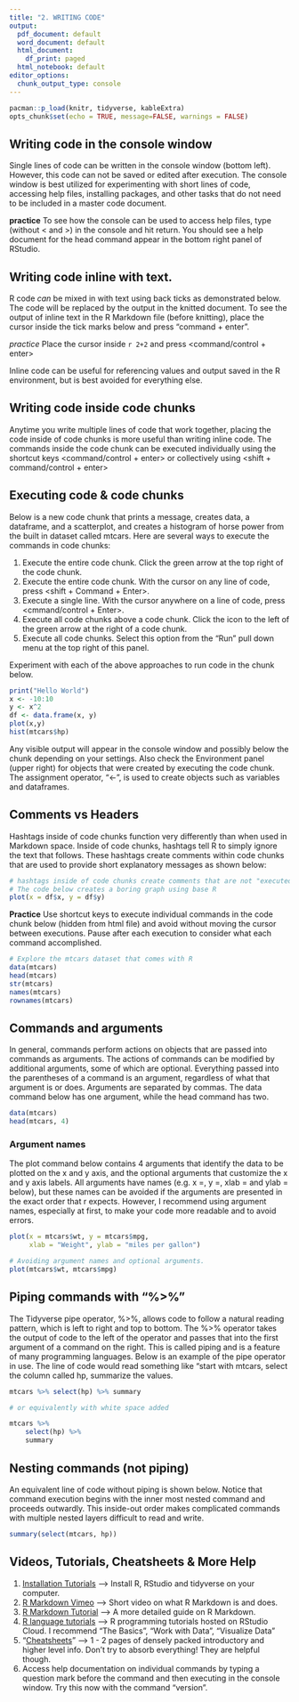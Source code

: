 ```yaml
---
title: "2. WRITING CODE"
output:
  pdf_document: default
  word_document: default
  html_document:
    df_print: paged
  html_notebook: default
editor_options:
  chunk_output_type: console
---
```


```r
pacman::p_load(knitr, tidyverse, kableExtra)
opts_chunk$set(echo = TRUE, message=FALSE, warnings = FALSE)
```

## Writing code in the console window

Single lines of code can be written in the console window (bottom left). However, this code can not be saved or edited after execution. The console window is best utilized for experimenting with short lines of code, accessing help files, installing packages, and other tasks that do not need to be included in a master code document. 

**practice** To see how the console can be used to access help files, type <?head> (without < and >) in the console and hit return. You should see a help document for the head command appear in the bottom right panel of RStudio.

## Writing code inline with text.

R code *can* be mixed in with text using back ticks as demonstrated below. The code will be replaced by the output in the knitted document. To see the output of inline text in the R Markdown file (before knitting), place the cursor inside the tick marks below and press "command + enter".

*practice* Place the cursor inside `r 2+2` and press <command/control + enter>

Inline code can be useful for referencing values and output saved in the R environment, but is best avoided for everything else.

## Writing code inside code chunks

Anytime you write multiple lines of code that work together, placing the code inside of code chunks is more useful than writing inline code. The commands inside the code chunk can be executed individually using the shortcut keys <command/control + enter> or collectively using <shift + command/control + enter>

## Executing code & code chunks

Below is a new code chunk that prints a message, creates data, a dataframe, and a scatterplot, and creates a histogram of horse power from the built in dataset called mtcars. Here are several ways to execute the commands in code chunks:

1. Execute the entire code chunk. Click the green arrow at the top right of the code chunk.
2. Execute the entire code chunk. With the cursor on any line of code, press <shift + Command + Enter>.
3. Execute a single line. With the cursor anywhere on a line of code, press <cmmand/control + Enter>. 
4. Execute all code chunks above a code chunk. Click the icon to the left of the green arrow at the right of a code chunk.
5. Execute all code chunks. Select this option from the "Run" pull down menu at the top right of this panel.

Experiment with each of the above approaches to run code in the chunk below.

```r
print("Hello World")
x <- -10:10
y <- x^2
df <- data.frame(x, y)
plot(x,y)
hist(mtcars$hp)
```

Any visible output will appear in the console window and possibly below the chunk depending on your settings. Also check the Environment panel (upper right) for objects that were created by executing the code chunk. The assignment operator, "<-", is used to create objects such as variables and dataframes.

## Comments vs Headers

Hashtags inside of code chunks function very differently than when used in Markdown space. Inside of code chunks, hashtags tell R to simply ignore the text that follows. These hashtags create comments within code chunks that are used to provide short explanatory messages as shown below:

```r
# hashtags inside of code chunks create comments that are not "executed".
# The code below creates a boring graph using base R
plot(x = df$x, y = df$y)
```


**Practice** Use shortcut keys to execute individual commands in the code chunk below (hidden from html file) and avoid without moving the cursor between executions. Pause after each execution to consider what each command accomplished.

```r
# Explore the mtcars dataset that comes with R
data(mtcars) 
head(mtcars) 
str(mtcars) 
names(mtcars) 
rownames(mtcars) 
```

## Commands and arguments

In general, commands perform actions on objects that are passed into commands as arguments. The actions of commands can be modified by additional arguments, some of which are optional. Everything passed into the parentheses of a command is an argument, regardless of what that argument is or does. Arguments are separated by commas. The data command below has one argument, while the head command has two.  

```r
data(mtcars)
head(mtcars, 4)
```

### Argument names

The plot command below contains 4 arguments that identify the data to be plotted on the x and y axis, and the optional arguments that customize the x and y axis labels. All arguments have names (e.g. x =, y =, xlab = and ylab = below), but these names can be avoided if the arguments are presented in the exact order that r expects. However, I recommend using argument names, especially at first, to make your code more readable and to avoid errors.

```r
plot(x = mtcars$wt, y = mtcars$mpg, 
     xlab = "Weight", ylab = "miles per gallon") 

# Avoiding argument names and optional arguments.
plot(mtcars$wt, mtcars$mpg) 
```


## Piping commands with "%>%"

The Tidyverse pipe operator, %>%, allows code to follow a natural reading pattern, which is left to right and top to bottom. The %>% operator takes the output of code to the left of the operator and passes that into the first argument of a command on the right. This is called piping and is a feature of many programming languages. Below is an example of the pipe operator in use. The line of code would read something like "start with mtcars, select the column called hp, summarize the values.

```r
mtcars %>% select(hp) %>% summary

# or equivalently with white space added

mtcars %>%
    select(hp) %>%
    summary
```

## Nesting commands (not piping)

An equivalent line of code without piping is shown below. Notice that command execution begins with the inner most nested command and proceeds outwardly. This inside-out order makes complicated commands with multiple nested layers difficult to read and write.

```r
summary(select(mtcars, hp))
```

## Videos, Tutorials, Cheatsheets & More Help

1)  [Installation Tutorials](https://tutorials.shinyapps.io/00-setup/) --\> Install R, RStudio and tidyverse on your computer.
2)  [R Markdown Vimeo](https://vimeo.com/178485416) --\> Short video on what R Markdown is and does.
3)  [R Markdown Tutorial](https://rmarkdown.rstudio.com/lesson-1.html) --\> A more detailed guide on R Markdown.
4)  [R language tutorials](https://rstudio.cloud/learn/primers) --\> R programming tutorials hosted on RStudio Cloud. I recommend "The Basics", "Work with Data", "Visualize Data"
5)  "[Cheatsheets](https://rstudio.cloud/learn/cheat-sheets)" --\> 1 - 2 pages of densely packed introductory and higher level info. Don't try to absorb everything! They are helpful though.\
6)  Access help documentation on individual commands by typing a question mark before the command and then executing in the console window. Try this now with the command "version".
